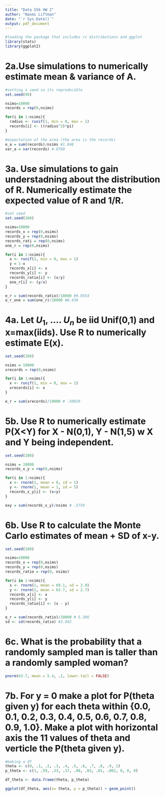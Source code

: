 ```yaml
---
title: "Data 556 HW 2"
author: "Naomi Liftman"
date: "`r Sys.Date()`"
output: pdf_document
---
```


```r
#loading the package that includes rv distributions and ggplot
library(stats)
library(ggplot2)
```
# 2a.Use simulations to numerically estimate mean & variance of A. 
```r
#setting a seed so its reproducible
set.seed(99)

nsims=10000
records = rep(0,nsims)

for(i in 1:nsims){
  radius <- runif(1, min = 0, max = 1)
  records[i] <- ((radius^2)*pi)
}

#expectation of the area (the area is the records)
e_a = sum(records)/nsims #1.048
var_a = var(records) #.8768
```

# 3a. Use simulations to gain understadning about the distribution of R. Numerically estimate the expected value of R and 1/R. 
```r
#set seed
set.seed(100)

nsims=10000
records_x = rep(0,nsims)
records_y = rep(0,nsims)
records_rati = rep(0,nsims)
one_r = rep(0,nsims)

for(i in 1:nsims){
  x <- runif(1, min = 0, max = 1)
  y = 1-x
  records_x[i] <- x
  records_y[i] <- y
  records_ratio[i] <- (x/y)
  one_r[i] <- (y/x)
}

e_r = sum(records_ratio)/10000 #9.0554
e_r_one = sum(one_r)/10000 #8.438

```

# 4a. Let $U_1$, .... $U_n$ be iid Unif(0,1) and x=max(iids). Use R to numerically estimate E(x). 
```r
set.seed(100)

nsims = 10000
xrecords = rep(0,nsims)

for(i in 1:nsims){
  x <- runif(1, min = 0, max = 1)
  xrecords[i] <- x 
}

e_r = sum(xrecords)/10000 # .50029
```

# 5b. Use R to numerically estimate P(X<Y) for X - N(0,1), Y - N(1,5) w X and Y being independent. 
```r
set.seed(100)

nsims = 10000
records_x_y = rep(0,nsims)

for(i in 1:nsims){
  x <- rnorm(1, mean = 0, sd = 1)
  y <- rnorm(1, mean = 1, sd = 5)
  records_x_y[i] <- (x<y)
}

exy = sum(records_x_y)/nsims # .5759

```


# 6b. Use R to calculate the Monte Carlo estimates of mean + SD of x-y.
```r
set.seed(100)

nsims=10000
records_x = rep(0,nsims)
records_y = rep(0,nsims)
records_ratio = rep(0, nsims)

for(i in 1:nsims){
  x <- rnorm(1, mean = 69.1, sd = 2.9)
  y <- rnorm(1, mean = 63.7, sd = 2.7)
  records_x[i] <- x
  records_y[i] <- y
  records_ratio[i] <- (x - y)
}

e_r = sum(records_ratio)/10000 # 5.396
sd <- sd(records_ratio) #3.942
```

# 6c. What is the probability that a randomly sampled man is taller than a randomly sampled woman?
```r
pnorm(63.7, mean = 5.4, .2, lower.tail = FALSE)
```

# 7b. For y = 0 make a plot for P(theta given y) for each theta within {0.0, 0.1, 0.2, 0.3, 0.4, 0.5, 0.6, 0.7, 0.8, 0.9, 1.0}. Make a plot with horizontal axis the 11 values of theta and verticle the P(theta given y).

```r
#making a df 
theta <- c(0, .1, .2, .3, .4, .5, .6, .7, .8, .9, 1)
p_theta <- c(1, .59, .33, .17, .08, .03, .01, .002, 0, 0, 0)

df_theta <- data.frame(theta, p_theta)

ggplot(df_theta, aes(x= theta, y = p_theta)) + geom_point()

```


